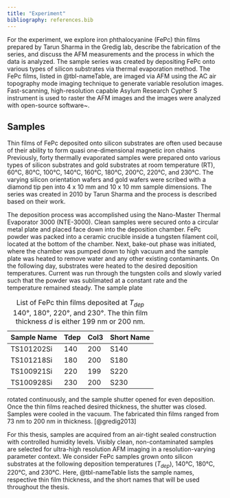 ```yaml
---
title: "Experiment"
bibliography: references.bib
---
```


For the experiment, we explore iron phthalocyanine (FePc) thin films prepared by Tarun Sharma in the Gredig lab, describe the fabrication of the series, and discuss the AFM measurements and the process in which the data is analyzed. The sample series was created by depositing FePc onto various types of silicon substrates via thermal evaporation method. The FePc films, listed in @tbl-nameTable, are imaged via AFM using the AC air topography mode imaging technique to generate variable resolution images. Fast-scanning, high-resolution capable Asylum Research Cypher S instrument is used to raster the AFM images and the images were analyzed with open-source software\~\cite{Gredig_Nanoscopeafm_2021}.

## Samples

Thin films of FePc deposited onto silicon substrates are often used because of their ability to form quasi one-dimensional magnetic iron chains Previously, forty thermally evaporated samples were prepared onto various types of silicon substrates and gold substrates at room temperature (RT), 60°C, 80°C, 100°C, 140°C, 160°C, 180°C, 200°C, 220°C, and 230°C. The varying silicon orientation wafers and gold wafers were scribed with a diamond tip pen into 4 x 10 mm and 10 x 10 mm sample dimensions. The series was created in 2010 by Tarun Sharma and the process is described based on their work.

The deposition process was accomplished using the Nano-Master Thermal Evaporator 3000 (NTE-3000). Clean samples were secured onto a circular metal plate and placed face down into the deposition chamber. FePc powder was packed into a ceramic crucible inside a tungsten filament coil, located at the bottom of the chamber. Next, bake-out phase was initiated, where the chamber was pumped down to high vacuum and the sample plate was heated to remove water and any other existing contaminants. On the following day, substrates were heated to the desired deposition temperatures. Current was run through the tungsten coils and slowly varied such that the powder was sublimated at a constant rate and the temperature remained steady. The sample plate

::: {#tbl-nameTable}
| Sample Name | Tdep | Col3 | Short Name |
|-------------|------|------|------------|
| TS101202Si  | 140  | 200  | S140       |
| TS101218Si  | 180  | 200  | S180       |
| TS100921Si  | 220  | 199  | S220       |
| TS100928Si  | 230  | 200  | S230       |

: List of FePc thin films deposited at $T_{dep}$ 140°, 180°, 220°, and 230°. The thin film thickness $d$ is either 199 nm or 200 nm.
:::

rotated continuously, and the sample shutter opened for even deposition. Once the thin films reached desired thickness, the shutter was closed. Samples were cooled in the vacuum. The fabricated thin films ranged from 73 nm to 200 nm in thickness. [@gredig2013]

For this thesis, samples are acquired from an air-tight sealed construction with controlled humidity levels. Visibly clean, non-contaminated samples are selected for ultra-high resolution AFM imaging in a resolution-varying parameter context. We consider FePc samples grown onto silicon substrates at the following deposition temperatures ($T_{dep}$), 140°C, 180°C, 220°C, and 230°C. Here, @tbl-nameTable lists the sample names, respective thin film thickness, and the short names that will be used throughout the thesis.
